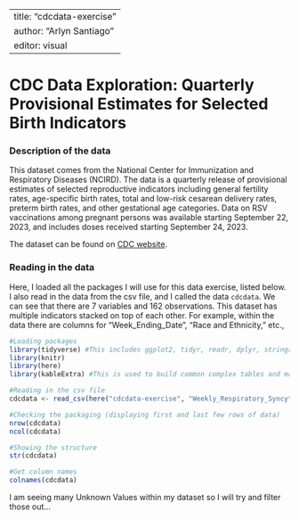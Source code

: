
---
title: "cdcdata-exercise"
author: "Arlyn Santiago"
editor: visual
---

# CDC Data Exploration: Quarterly Provisional Estimates for Selected Birth Indicators

### Description of the data

This dataset comes from the National Center for Immunization and Respiratory Diseases (NCIRD). The data is a quarterly release of provisional estimates of selected reproductive indicators including general fertility rates, age-specific birth rates, total and low-risk cesarean delivery rates, preterm birth rates, and other gestational age categories. Data on RSV vaccinations among pregnant persons was available starting September 22, 2023, and includes doses received starting September 24, 2023.

The dataset can be found on [CDC website](https://data.cdc.gov/Pregnancy-Vaccination/Weekly-Respiratory-Syncytial-Virus-RSV-Vaccination/g4jn-64pd/about_data.).

### Reading in the data

Here, I loaded all the packages I will use for this data exercise, listed below. I also read in the data from the csv file, and I called the data `cdcdata`. We can see that there are 7 variables and 162 observations. This dataset has multiple indicators stacked on top of each other. For example, within the data there are columns for "Week_Ending_Date", "Race and Ethnicity," etc., 

```r
#Loading packages
library(tidyverse) #This includes ggplot2, tidyr, readr, dplyr, stringr, purr, forcats
library(knitr)
library(here)
library(kableExtra) #This is used to build common complex tables and manipulate table styles. 

#Reading in the csv file
cdcdata <- read_csv(here("cdcdata-exercise", "Weekly_Respiratory_Syncytial_Virus__RSV__Vaccination_Coverage_among_Pregnant_Persons_by_Race_and_Ethnicity_20240207.csv"))

#Checking the packaging (displaying first and last few rows of data)
nrow(cdcdata)
ncol(cdcdata)

#Showing the structure
str(cdcdata)

#Get column names
colnames(cdcdata)
```

I am seeing many Unknown Values within my dataset so I will try and filter those out...

```r



```


